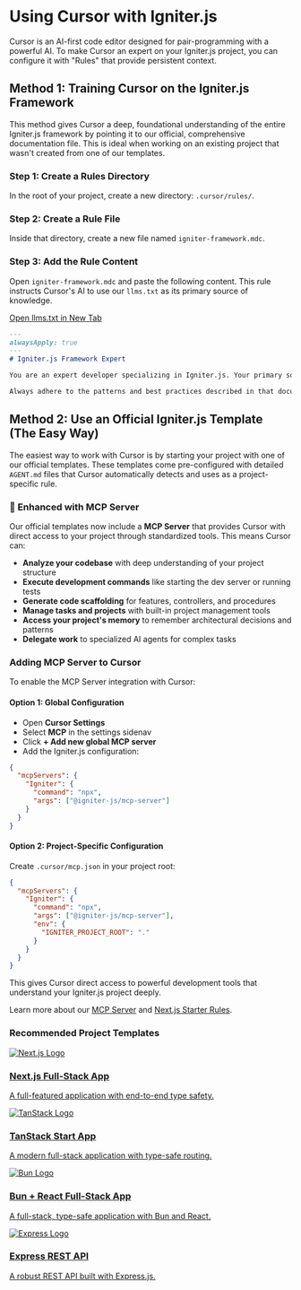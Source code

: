 # Using Cursor with Igniter.js

Cursor is an AI-first code editor designed for pair-programming with a powerful AI. To make Cursor an expert on your Igniter.js project, you can configure it with "Rules" that provide persistent context.

## Method 1: Training Cursor on the Igniter.js Framework

This method gives Cursor a deep, foundational understanding of the entire Igniter.js framework by pointing it to our official, comprehensive documentation file. This is ideal when working on an existing project that wasn't created from one of our templates.

### Step 1: Create a Rules Directory
In the root of your project, create a new directory: `.cursor/rules/`.

### Step 2: Create a Rule File
Inside that directory, create a new file named `igniter-framework.mdc`.

### Step 3: Add the Rule Content
Open `igniter-framework.mdc` and paste the following content. This rule instructs Cursor's AI to use our `llms.txt` as its primary source of knowledge.

<div className="my-4">
    <a href="https://igniterjs.com/llms.txt" target="_blank" rel="noopener noreferrer" className="inline-flex items-center justify-center rounded-md border border-border bg-transparent px-4 py-2 text-sm font-medium text-foreground transition-colors hover:bg-accent hover:text-accent-foreground focus-visible:outline-none focus-visible:ring-2 focus-visible:ring-ring focus-visible:ring-offset-2 disabled:pointer-events-none disabled:opacity-50">
      Open llms.txt in New Tab
    </a>
</div>

```markdown
---
alwaysApply: true
---
# Igniter.js Framework Expert

You are an expert developer specializing in Igniter.js. Your primary source of knowledge for all framework-related questions and code generation is the official documentation, which can be found in its entirety at: https://igniterjs.com/llms.txt.

Always adhere to the patterns and best practices described in that document.
```

## Method 2: Use an Official Igniter.js Template (The Easy Way)

The easiest way to work with Cursor is by starting your project with one of our official templates. These templates come pre-configured with detailed `AGENT.md` files that Cursor automatically detects and uses as a project-specific rule.

### 🚀 Enhanced with MCP Server

Our official templates now include a **MCP Server** that provides Cursor with direct access to your project through standardized tools. This means Cursor can:

- **Analyze your codebase** with deep understanding of your project structure
- **Execute development commands** like starting the dev server or running tests
- **Generate code scaffolding** for features, controllers, and procedures
- **Manage tasks and projects** with built-in project management tools
- **Access your project's memory** to remember architectural decisions and patterns
- **Delegate work** to specialized AI agents for complex tasks

### Adding MCP Server to Cursor

To enable the MCP Server integration with Cursor:

#### Option 1: Global Configuration
- Open **Cursor Settings**
- Select **MCP** in the settings sidenav  
- Click **+ Add new global MCP server**
- Add the Igniter.js configuration:

```json
{
  "mcpServers": {
    "Igniter": {
      "command": "npx",
      "args": ["@igniter-js/mcp-server"]
    }
  }
}
```

#### Option 2: Project-Specific Configuration
Create `.cursor/mcp.json` in your project root:

```json
{
  "mcpServers": {
    "Igniter": {
      "command": "npx", 
      "args": ["@igniter-js/mcp-server"],
      "env": {
        "IGNITER_PROJECT_ROOT": "."
      }
    }
  }
}
```

This gives Cursor direct access to powerful development tools that understand your Igniter.js project deeply.

Learn more about our [MCP Server](/docs/code-agents/mcp-server) and [Next.js Starter Rules](/docs/code-agents/nextjs-starter-rules).

### Recommended Project Templates

<div className="grid grid-cols-1 gap-4 my-8">
    <a href="/templates/starter-nextjs" className="block p-4 rounded-lg border hover:bg-accent/50 hover:shadow-lg transition-all duration-200">
      <div className="flex items-center space-x-4">
        <span className="size-12 border bg-secondary dark:bg-transparent border-border rounded-md p-1 flex items-center justify-center">
          <img src="https://svgl.app/library/nextjs_icon_dark.svg" alt="Next.js Logo" className="h-6 flex-shrink-0 grayscale invert-0 dark:invert" />
        </span>
        <div className="flex-1">
          <h3 className="text-sm font-semibold">Next.js Full-Stack App</h3>
          <p className="text-sm text-muted-foreground">A full-featured application with end-to-end type safety.</p>
        </div>
      </div>
    </a>
    <a href="/templates/starter-tanstack-start" className="block p-4 rounded-lg border hover:bg-accent/50 hover:shadow-lg transition-all duration-200">
      <div className="flex items-center space-x-4">
        <span className="size-12 border bg-secondary dark:bg-transparent border-border rounded-md p-1 flex items-center justify-center">
          <img src="https://svgl.app/library/tanstack.svg" alt="TanStack Logo" className="h-6 flex-shrink-0 grayscale" />
        </span>
        <div className="flex-1">
          <h3 className="text-sm font-semibold">TanStack Start App</h3>
          <p className="text-sm text-muted-foreground">A modern full-stack application with type-safe routing.</p>
        </div>
      </div>
    </a>
    <a href="/templates/starter-bun-react-app" className="block p-4 rounded-lg border hover:bg-accent/50 hover:shadow-lg transition-all duration-200">
      <div className="flex items-center space-x-4">
        <span className="size-12 border bg-secondary dark:bg-transparent border-border rounded-md p-1 flex items-center justify-center">
          <img src="https://svgl.app/library/bun.svg" alt="Bun Logo" className="h-6 flex-shrink-0 grayscale invert-0 dark:invert" />
        </span>
        <div className="flex-1">
          <h3 className="text-sm font-semibold">Bun + React Full-Stack App</h3>
          <p className="text-sm text-muted-foreground">A full-stack, type-safe application with Bun and React.</p>
        </div>
      </div>
    </a>
    <a href="/templates/starter-express-rest-api" className="block p-4 rounded-lg border hover:bg-accent/50 hover:shadow-lg transition-all duration-200">
      <div className="flex items-center space-x-4">
        <span className="size-12 border bg-secondary dark:bg-transparent border-border rounded-md p-1 flex items-center justify-center">
          <img src="https://svgl.app/library/expressjs_dark.svg" alt="Express Logo" className="h-6 flex-shrink-0 grayscale invert-0 dark:invert" />
        </span>
        <div className="flex-1">
          <h3 className="text-sm font-semibold">Express REST API</h3>
          <p className="text-sm text-muted-foreground">A robust REST API built with Express.js.</p>
        </div>
      </div>
    </a>
</div>
